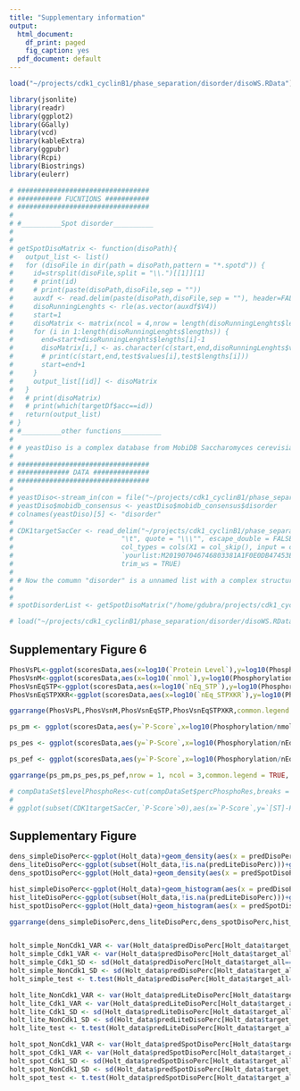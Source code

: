 ```yaml
---
title: "Supplementary information"
output:
  html_document:
    df_print: paged
    fig_caption: yes
  pdf_document: default
---
```

  

```r
load("~/projects/cdk1_cyclinB1/phase_separation/disorder/disoWS.RData")

```

```r
library(jsonlite)
library(readr)
library(ggplot2)
library(GGally)
library(vcd)
library(kableExtra)
library(ggpubr)
library(Rcpi)
library(Biostrings)
library(eulerr)

# #################################
# ########### FUCNTIONS ###########
# #################################
# 
# #__________Spot disorder__________
# 
# 
# getSpotDisoMatrix <- function(disoPath){ 
#   output_list <- list()
#   for (disoFile in dir(path = disoPath,pattern = "*.spotd")) {
#     id=strsplit(disoFile,split = "\\.")[[1]][1]
#     # print(id)
#     # print(paste(disoPath,disoFile,sep = ""))
#     auxdf <- read.delim(paste(disoPath,disoFile,sep = ""), header=FALSE, comment.char="#")
#     disoRunningLenghts <- rle(as.vector(auxdf$V4))
#     start=1
#     disoMatrix <- matrix(ncol = 4,nrow = length(disoRunningLenghts$lengths))
#     for (i in 1:length(disoRunningLenghts$lengths)) {
#       end=start+disoRunningLenghts$lengths[i]-1
#       disoMatrix[i,] <- as.character(c(start,end,disoRunningLenghts$values[i],disoRunningLenghts$lengths[i]))
#       # print(c(start,end,test$values[i],test$lengths[i]))
#       start=end+1
#     }
#     output_list[[id]] <- disoMatrix
#   }
#   # print(disoMatrix)
#   # print(which(targetDf$acc==id))
#   return(output_list)
# }
# #__________other functions__________
# 
# # yeastDiso is a complex database from MobiDB Saccharomyces cerevisiae. 
# 
# #################################
# ############# DATA ##############
# #################################
# 
# yeastDiso<-stream_in(con = file("~/projects/cdk1_cyclinB1/phase_separation/disorder/disorder_UP000002311.mjson"),verbose = F)
# yeastDiso$mobidb_consensus <- yeastDiso$mobidb_consensus$disorder
# colnames(yeastDiso)[5] <- "disorder"
# 
# CDK1targetSacCer <- read_delim("~/projects/cdk1_cyclinB1/phase_separation/disorder/CDK1targetSacCer.csv", 
#                           "\t", quote = "\\\"", escape_double = FALSE, 
#                           col_types = cols(X1 = col_skip(), input = col_skip(), 
#                           `yourlist:M201907046746803381A1F0E0DB47453E0216320D4B0BD1N` = col_skip()), 
#                           trim_ws = TRUE)
# 
# # Now the comumn "disorder" is a unnamed list with a complex structure for each row of the data frame
# 
# 
# spotDisorderList <- getSpotDisoMatrix("/home/gdubra/projects/cdk1_cyclinB1/phase_separation/disorder/spot_run_yeast/")

# load("~/projects/cdk1_cyclinB1/phase_separation/disorder/disoWS.RData")
```
  
## Supplementary Figure 6  
  

```r

PhosVsPL<-ggplot(scoresData,aes(x=log10(`Protein Level`),y=log10(Phosphorylation)))+geom_point(aes(color=target)) + theme_linedraw() + xlab("Log10(Protein Level<ng>)") + ylab("Log10(Phosphorylation)")
PhosVsnM<-ggplot(scoresData,aes(x=log10(`nmol`),y=log10(Phosphorylation)))+geom_point(aes(color=target)) + theme_linedraw() + theme(axis.title.y = element_blank())+ xlab("Log10(nmoles)") + ylab("Log10(Phosphorylation)")
PhosVsnEqSTP<-ggplot(scoresData,aes(x=log10(`nEq_STP`),y=log10(Phosphorylation)))+geom_point(aes(color=target)) + theme_linedraw()  + xlab("Log10(nEquivalents S/T-P)") + ylab("Log10(Phosphorylation)") 
PhosVsnEqSTPXKR<-ggplot(scoresData,aes(x=log10(`nEq_STPXKR`),y=log10(Phosphorylation)))+geom_point(aes(color=target)) + theme_linedraw() + theme(axis.title.y = element_blank()) + xlab("Log10(nEquivalents S/T-P-x-K/R)") + ylab("Log10(Phosphorylation)")

ggarrange(PhosVsPL,PhosVsnM,PhosVsnEqSTP,PhosVsnEqSTPXKR,common.legend = TRUE, legend = "bottom")
```

```r

ps_pm <- ggplot(scoresData,aes(y=`P-Score`,x=log10(Phosphorylation/nmol)))+geom_point(aes(color=target)) + theme_linedraw()  +  ylab("P-Score") + xlab("Log10(Phosphorylation/nMoles)")

ps_pes <- ggplot(scoresData,aes(y=`P-Score`,x=log10(Phosphorylation/nEq_STP)))+geom_point(aes(color=target)) + theme_linedraw() + theme(axis.title.y = element_blank()) +  ylab("P-Score") + xlab("Log10(Phosphorylation/nEquivalents S/T-P)")

ps_pef <- ggplot(scoresData,aes(y=`P-Score`,x=log10(Phosphorylation/nEq_STPXKR)))+geom_point(aes(color=target)) + theme_linedraw() + theme(axis.title.y = element_blank()) +  ylab("P-Score") + xlab("Log10(Phosphorylation/nEquivalents S/T-P-x-K/R)")

ggarrange(ps_pm,ps_pes,ps_pef,nrow = 1, ncol = 3,common.legend = TRUE, legend = "bottom")
```
```r


# compDataSet$levelPhosphoRes<-cut(compDataSet$percPhosphoRes,breaks = c(0,0.45,1,10),labels = c("Low","Mid","High"))
# 
# ggplot(subset(CDK1targetSacCer,`P-Score`>0),aes(x=`P-Score`,y=`[ST]-P-X-[KR]`/length))+geom_point(aes(color=target))+geom_smooth(method=lm, se=FALSE)


```
  
## Supplementary Figure   
  
```r


dens_simpleDisoPerc<-ggplot(Holt_data)+geom_density(aes(x = predDisoPerc,fill = target_all),alpha=.5,bw=5)+ theme_linedraw()+theme(plot.title = element_text(hjust = 0.5)) + scale_y_continuous(limits = c(0,0.05)) + scale_x_continuous(name="% of predicted Disorder",limits = c(0,100))+ggtitle("Simple Predictor")
dens_liteDisoPerc<-ggplot(subset(Holt_data,!is.na(predLiteDisoPerc)))+geom_density(aes(x = predLiteDisoPerc,fill = target_all),alpha=.5,bw=5)+ theme_linedraw()+theme(plot.title = element_text(hjust = 0.5)) + theme(axis.title.y = element_blank())+ scale_y_continuous(limits = c(0,0.05)) + scale_x_continuous(name="% of predicted Disorder",limits = c(0,100)) + theme(axis.title.y = element_blank())+labs(title="MobiDB-Lite Predictor")
dens_spotDisoPerc<-ggplot(Holt_data)+geom_density(aes(x = predSpotDisoPerc,fill = target_all),alpha=.5,bw=5)+ theme_linedraw()+theme(plot.title = element_text(hjust = 0.5)) + theme(axis.title.y = element_blank())+ scale_y_continuous(limits = c(0,0.05)) + scale_x_continuous(name="% of predicted Disorder",limits = c(0,100)) + theme(axis.title.y = element_blank())+labs(title="SPOT Predictor")

hist_simpleDisoPerc<-ggplot(Holt_data)+geom_histogram(aes(x = predDisoPerc,fill = target_all),alpha=.5,bins = 50)+ theme_linedraw()+theme(plot.title = element_text(hjust = 0.5))  + scale_x_continuous(name="% of predicted Disorder",limits = c(-2,102))
hist_liteDisoPerc<-ggplot(subset(Holt_data,!is.na(predLiteDisoPerc)))+geom_histogram(aes(x = predLiteDisoPerc,fill = target_all),alpha=.5,bins = 50)+ theme_linedraw()+theme(plot.title = element_text(hjust = 0.5))  + theme(axis.title.y = element_blank())+  scale_x_continuous(name="% of predicted Disorder",limits = c(-2,102)) + theme(axis.title.y = element_blank())
hist_spotDisoPerc<-ggplot(Holt_data)+geom_histogram(aes(x = predSpotDisoPerc,fill = target_all),alpha=.5,bins = 50)+ theme_linedraw()+theme(plot.title = element_text(hjust = 0.5)) + theme(axis.title.y = element_blank())+ scale_x_continuous(name="% of predicted Disorder",limits = c(-2,102)) + theme(axis.title.y = element_blank())

ggarrange(dens_simpleDisoPerc,dens_liteDisoPerc,dens_spotDisoPerc,hist_simpleDisoPerc,hist_liteDisoPerc,hist_spotDisoPerc,nrow = 2, ncol = 3,common.legend = TRUE,legend = "bottom", align = "hv")


holt_simple_NonCdk1_VAR <- var(Holt_data$predDisoPerc[Holt_data$target_all=="Non Cdk1 target"],na.rm = T)
holt_simple_Cdk1_VAR <- var(Holt_data$predDisoPerc[Holt_data$target_all=="Cdk1 target"],na.rm = T)
holt_simple_Cdk1_SD <- sd(Holt_data$predDisoPerc[Holt_data$target_all=="Cdk1 target"],na.rm = T)
holt_simple_NonCdk1_SD <- sd(Holt_data$predDisoPerc[Holt_data$target_all=="Non Cdk1 target"],na.rm = T)
holt_simple_test <- t.test(Holt_data$predDisoPerc[Holt_data$target_all=="Cdk1 target"],Holt_data$predSpotDisoPerc[Holt_data$target_all=="Non Cdk1 target"],var.equal=T)

holt_lite_NonCdk1_VAR <- var(Holt_data$predLiteDisoPerc[Holt_data$target_all=="Non Cdk1 target"],na.rm = T)
holt_lite_Cdk1_VAR <- var(Holt_data$predLiteDisoPerc[Holt_data$target_all=="Cdk1 target"],na.rm = T)
holt_lite_Cdk1_SD <- sd(Holt_data$predLiteDisoPerc[Holt_data$target_all=="Cdk1 target"],na.rm = T)
holt_lite_NonCdk1_SD <- sd(Holt_data$predLiteDisoPerc[Holt_data$target_all=="Non Cdk1 target"],na.rm = T)
holt_lite_test <- t.test(Holt_data$predLiteDisoPerc[Holt_data$target_all=="Cdk1 target"],Holt_data$predSpotDisoPerc[Holt_data$target_all=="Non Cdk1 target"],var.equal=T)

holt_spot_NonCdk1_VAR <- var(Holt_data$predSpotDisoPerc[Holt_data$target_all=="Non Cdk1 target"])
holt_spot_Cdk1_VAR <- var(Holt_data$predSpotDisoPerc[Holt_data$target_all=="Cdk1 target"],na.rm = T)
holt_spot_Cdk1_SD <- sd(Holt_data$predSpotDisoPerc[Holt_data$target_all=="Cdk1 target"],na.rm = T)
holt_spot_NonCdk1_SD <- sd(Holt_data$predSpotDisoPerc[Holt_data$target_all=="Non Cdk1 target"],na.rm = T)
holt_spot_test <- t.test(Holt_data$predSpotDisoPerc[Holt_data$target_all=="Cdk1 target"],Holt_data$predSpotDisoPerc[Holt_data$target_all=="Non Cdk1 target"],var.equal=T)
```